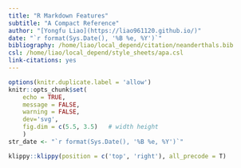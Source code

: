 ```yaml
---
title: "R Markdown Features"
subtitle: "A Compact Reference"
author: "[Yongfu Liao](https://liao961120.github.io/)"
date: "`r format(Sys.Date(), '%B %e, %Y')`"
bibliography: /home/liao/local_depend/citation/neanderthals.bib
csl: /home/liao/local_depend/style_sheets/apa.csl
link-citations: yes
---
```


```r
options(knitr.duplicate.label = 'allow')
knitr::opts_chunk$set(
	echo = TRUE,
	message = FALSE,
	warning = FALSE,
	dev='svg',
	fig.dim = c(5.5, 3.5)   # width height
	)
str_date <- "`r format(Sys.Date(), '%B %e, %Y')`"
```

```r
klippy::klippy(position = c('top', 'right'), all_precode = T)
```


